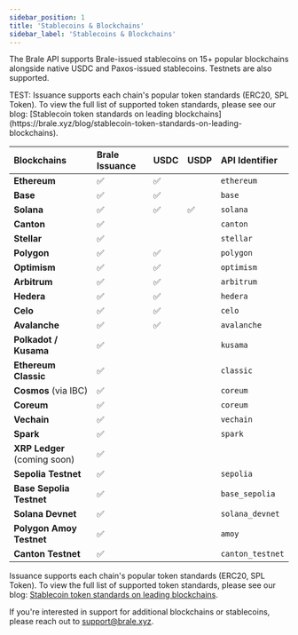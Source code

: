 ```yaml
---
sidebar_position: 1
title: 'Stablecoins & Blockchains'
sidebar_label: 'Stablecoins & Blockchains'
---
```


<p class="intro-subheading">
  The Brale API supports Brale-issued stablecoins on 15+ popular blockchains alongside native USDC
  and Paxos-issued stablecoins. Testnets are also supported.
</p>

<p class="intro-subheading">
  TEST: Issuance supports each chain's popular token standards (ERC20, SPL Token). To view the full list of supported token standards, please see our blog: [Stablecoin token standards on leading blockchains](https://brale.xyz/blog/stablecoin-token-standards-on-leading-blockchains).




</p>

| Blockchains                  | Brale Issuance | USDC | USDP | API Identifier   |
| :--------------------------- | :------------- | :--- | :--- | :--------------- |
| **Ethereum**                 | ✅             | ✅   |      | `ethereum`       |
| **Base**                     | ✅             | ✅   |      | `base`           |
| **Solana**                   | ✅             | ✅   | ✅   | `solana`         |
| **Canton**                   | ✅             |      |      | `canton`         |
| **Stellar**                  | ✅             |      |      | `stellar`        |
| **Polygon**                  | ✅             | ✅   |      | `polygon`        |
| **Optimism**                 | ✅             | ✅   |      | `optimism`       |
| **Arbitrum**                 | ✅             | ✅   |      | `arbitrum`       |
| **Hedera**                   | ✅             | ✅   |      | `hedera`         |
| **Celo**                     | ✅             | ✅   |      | `celo`           |
| **Avalanche**                | ✅             | ✅   |      | `avalanche`      |
| **Polkadot / Kusama**        | ✅             |      |      | `kusama`         |
| **Ethereum Classic**         | ✅             |      |      | `classic`        |
| **Cosmos** (via IBC)         | ✅             |      |      | `coreum`         |
| **Coreum**                   | ✅             |      |      | `coreum`         |
| **Vechain**                  | ✅             |      |      | `vechain`        |
| **Spark**                    | ✅             |      |      | `spark`          |
| **XRP Ledger** (coming soon) | ✅             |      |      |                  |
| **Sepolia Testnet**          | ✅             |      |      | `sepolia`        |
| **Base Sepolia Testnet**     | ✅             |      |      | `base_sepolia`   |
| **Solana Devnet**            | ✅             |      |      | `solana_devnet`  |
| **Polygon Amoy Testnet**     | ✅             |      |      | `amoy`           |
| **Canton Testnet**           | ✅             |      |      | `canton_testnet` |

Issuance supports each chain's popular token standards (ERC20, SPL Token). To view the full list of supported token standards, please see our blog: [Stablecoin token standards on leading blockchains](https://brale.xyz/blog/stablecoin-token-standards-on-leading-blockchains).

If you're interested in support for additional blockchains or stablecoins, please reach out to support@brale.xyz.
